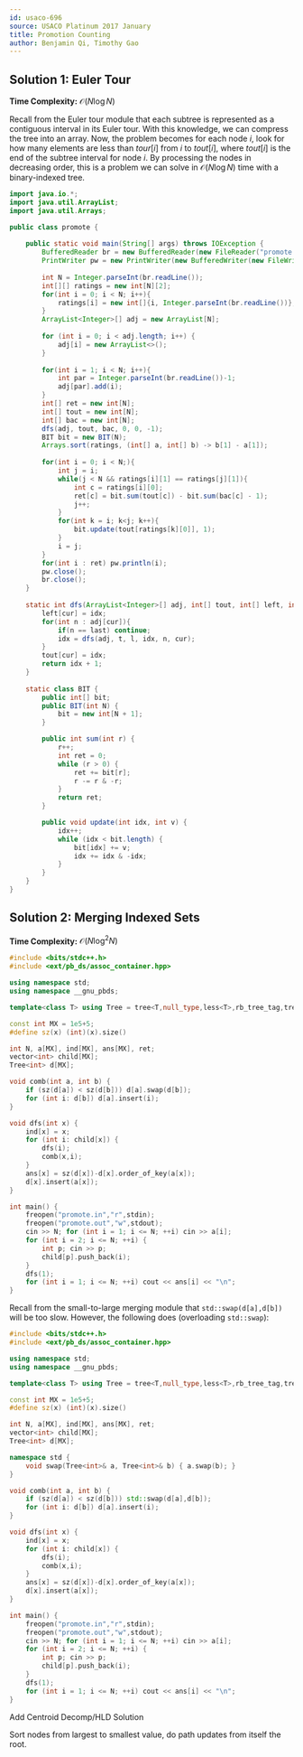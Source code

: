 ```yaml
---
id: usaco-696
source: USACO Platinum 2017 January
title: Promotion Counting
author: Benjamin Qi, Timothy Gao
---
```


## Solution 1: Euler Tour
**Time Complexity:** $\mathcal{O}(N\log N)$

Recall from the Euler tour module that each subtree is represented as a contiguous interval in its Euler tour. With this knowledge, we can compress the tree into an array. Now, the problem becomes for each node $i$, look for how many elements are less than $tour[i]$ from $i$ to $tout[i]$, where $tout[i]$ is the end of the subtree interval for node $i$. By processing the nodes in decreasing order, this is a problem we can solve in $\mathcal{O}(N\log N)$ time with a binary-indexed tree.

```java
import java.io.*;
import java.util.ArrayList;
import java.util.Arrays;

public class promote {
	
	public static void main(String[] args) throws IOException {
		BufferedReader br = new BufferedReader(new FileReader("promote.in"));
		PrintWriter pw = new PrintWriter(new BufferedWriter(new FileWriter("promote.out")));
	 
		int N = Integer.parseInt(br.readLine());
		int[][] ratings = new int[N][2];
		for(int i = 0; i < N; i++){
			ratings[i] = new int[]{i, Integer.parseInt(br.readLine())};
		}
		ArrayList<Integer>[] adj = new ArrayList[N];
		
		for (int i = 0; i < adj.length; i++) {
			adj[i] = new ArrayList<>();
		}
		
		for(int i = 1; i < N; i++){
			int par = Integer.parseInt(br.readLine())-1;
			adj[par].add(i);
		}
		int[] ret = new int[N];
		int[] tout = new int[N];
		int[] bac = new int[N];
		dfs(adj, tout, bac, 0, 0, -1);
		BIT bit = new BIT(N);
		Arrays.sort(ratings, (int[] a, int[] b) -> b[1] - a[1]);
		
		for(int i = 0; i < N;){
			int j = i;
			while(j < N && ratings[i][1] == ratings[j][1]){
				int c = ratings[i][0];
				ret[c] = bit.sum(tout[c]) - bit.sum(bac[c] - 1);
				j++;
			}
			for(int k = i; k<j; k++){
				bit.update(tout[ratings[k][0]], 1);
			}
			i = j;
		}
		for(int i : ret) pw.println(i);
		pw.close();
		br.close();
	}
	
	static int dfs(ArrayList<Integer>[] adj, int[] tout, int[] left, int idx, int cur, int last){
		left[cur] = idx;
		for(int n : adj[cur]){
			if(n == last) continue;
			idx = dfs(adj, t, l, idx, n, cur);
		}
		tout[cur] = idx;
		return idx + 1;
	}
	
	static class BIT {
		public int[] bit;
		public BIT(int N) {
			bit = new int[N + 1];
		}

		public int sum(int r) {
			r++;
			int ret = 0;
			while (r > 0) {
				ret += bit[r];
				r -= r & -r;
			}
			return ret;
		}

		public void update(int idx, int v) {
			idx++;
			while (idx < bit.length) {
				bit[idx] += v;
				idx += idx & -idx;
			}
		}
	}
}
```

## Solution 2: Merging Indexed Sets

**Time Complexity:** $\mathcal{O}(N\log ^2N)$

```cpp
#include <bits/stdc++.h>
#include <ext/pb_ds/assoc_container.hpp>

using namespace std;
using namespace __gnu_pbds;

template<class T> using Tree = tree<T,null_type,less<T>,rb_tree_tag,tree_order_statistics_node_update>;

const int MX = 1e5+5;
#define sz(x) (int)(x).size()

int N, a[MX], ind[MX], ans[MX], ret;
vector<int> child[MX];
Tree<int> d[MX];

void comb(int a, int b) {
	if (sz(d[a]) < sz(d[b])) d[a].swap(d[b]);
	for (int i: d[b]) d[a].insert(i);
}

void dfs(int x) {
	ind[x] = x;
	for (int i: child[x]) {
		dfs(i);
		comb(x,i);
	}
	ans[x] = sz(d[x])-d[x].order_of_key(a[x]);
	d[x].insert(a[x]);
}

int main() {
	freopen("promote.in","r",stdin);
	freopen("promote.out","w",stdout);
	cin >> N; for (int i = 1; i <= N; ++i) cin >> a[i];
	for (int i = 2; i <= N; ++i) {
		int p; cin >> p;
		child[p].push_back(i);
	}
	dfs(1);
	for (int i = 1; i <= N; ++i) cout << ans[i] << "\n";
}
```

Recall from the small-to-large merging module that `std::swap(d[a],d[b])` will be too slow. However,
the following does (overloading `std::swap`):

```cpp
#include <bits/stdc++.h>
#include <ext/pb_ds/assoc_container.hpp>

using namespace std;
using namespace __gnu_pbds;

template<class T> using Tree = tree<T,null_type,less<T>,rb_tree_tag,tree_order_statistics_node_update>;

const int MX = 1e5+5;
#define sz(x) (int)(x).size()

int N, a[MX], ind[MX], ans[MX], ret;
vector<int> child[MX];
Tree<int> d[MX];

namespace std {
	void swap(Tree<int>& a, Tree<int>& b) { a.swap(b); }
}

void comb(int a, int b) {
	if (sz(d[a]) < sz(d[b])) std::swap(d[a],d[b]);
	for (int i: d[b]) d[a].insert(i);
}

void dfs(int x) {
	ind[x] = x;
	for (int i: child[x]) {
		dfs(i);
		comb(x,i);
	}
	ans[x] = sz(d[x])-d[x].order_of_key(a[x]);
	d[x].insert(a[x]);
}

int main() {
	freopen("promote.in","r",stdin);
	freopen("promote.out","w",stdout);
	cin >> N; for (int i = 1; i <= N; ++i) cin >> a[i];
	for (int i = 2; i <= N; ++i) {
		int p; cin >> p;
		child[p].push_back(i);
	}
	dfs(1);
	for (int i = 1; i <= N; ++i) cout << ans[i] << "\n";
}
```
<IncompleteSection>

Add Centroid Decomp/HLD Solution

Sort nodes from largest to smallest value, do path updates from itself the root.

</IncompleteSection>
